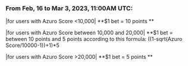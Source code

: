 
<PageHeadline
  title="Historical Settings"
  subTitle="Previous settings are documented here"
/>

### From Feb, 16 to Mar 3, 2023, 11:00AM UTC:

|for users with Azuro Score <10,000| 
**$1 bet = 10 points **

|for users with Azuro Score between 10,000 and 20,000| 
**$1 bet = between 10 points and 5 points according to this formula: 
((1-sqrt(Azuro Score/10000-1))+1)*5

|for users with Azuro Score >20,000|
**$1 bet = 5 points **
